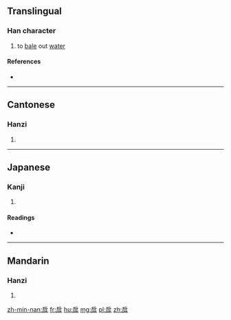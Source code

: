 ==Translingual==

===Han character===
{{Han char|rn=63|rad=戶|as=04|sn=8|four=3024<sub>7</sub>|canj=竹尸卜十 (HSYJ), 戈尸卜十 (ISYJ)|ids=⿸[[戶]][[斗]], ⿸[[户]]斗}}

# to [[bale]] out [[water]]

====References====
* {{Han ref|kx=0415.100|dkj=11711|dj=0759.140|hdz=32261.010|uh=623D|ud=25149|bh=CCB2|bd=52402}}

----

==Cantonese==

===Hanzi===
{{yue-hanzi|jyut=|y=fu3}}

# {{defn|lang=yue|sort=戶04}}

----

==Japanese==

===Kanji===
{{ja-kanji|grade=|rs=戶04}}

# {{defn|lang=ja|sort=戶04}}

====Readings====
* {{ja-readings|on=[[こ]] (ko), [[ご]] (go), [[く]] (ku)|kun=[[くむ]] (kumu), [[あかくみ]] (akakumi)}}

----

==Mandarin==

===Hanzi===
{{cmn-hanzi|pin=[[hù]] ([[hu4]])|wg=hu<sup>4</sup>}}

# {{defn|lang=cmn|sort=戶04}}

[[zh-min-nan:戽]]
[[fr:戽]]
[[hu:戽]]
[[mg:戽]]
[[pl:戽]]
[[zh:戽]]